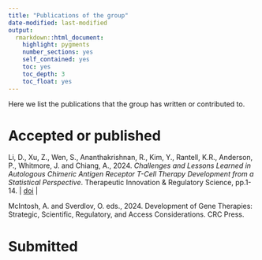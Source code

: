 ```yaml
---
title: "Publications of the group"
date-modified: last-modified
output: 
  rmarkdown::html_document:
    highlight: pygments
    number_sections: yes
    self_contained: yes
    toc: yes
    toc_depth: 3
    toc_float: yes
---
```


Here we list the publications that the group has written or contributed to.

# Accepted or published

Li, D., Xu, Z., Wen, S., Ananthakrishnan, R., Kim, Y., Rantell, K.R., Anderson, P., Whitmore, J. and Chiang, A., 2024. _Challenges and Lessons Learned in Autologous Chimeric Antigen Receptor T-Cell Therapy Development from a Statistical Perspective_. Therapeutic Innovation & Regulatory Science, pp.1-14. | [doi](https://link.springer.com/article/10.1007/s43441-024-00652-3) | 

McIntosh, A. and Sverdlov, O. eds., 2024. Development of Gene Therapies: Strategic, Scientific, Regulatory, and Access Considerations. CRC Press.

# Submitted

